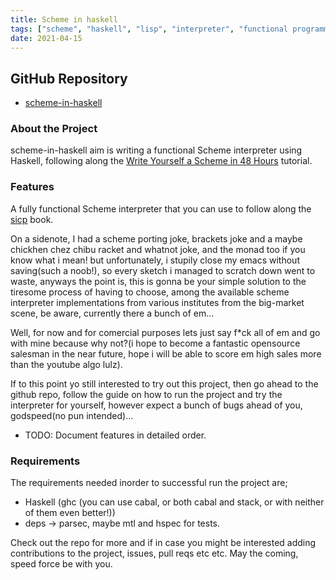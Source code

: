 ```yaml
---
title: Scheme in haskell
tags: ["scheme", "haskell", "lisp", "interpreter", "functional programming", "lambdas"]
date: 2021-04-15
---
```


## GitHub Repository
- [scheme-in-haskell](https://github.com/SentinelWarren/scheme-in-haskell)

### About the Project
scheme-in-haskell aim is writing a functional Scheme interpreter using Haskell, following along the [Write Yourself a Scheme in 48 Hours](https://en.wikibooks.org/wiki/Write_Yourself_a_Scheme_in_48_Hours) tutorial.

### Features
A fully functional Scheme interpreter that you can use to follow along the [sicp](https://mitpress.mit.edu/sites/default/files/sicp/full-text/book/book.html) book.

On a sidenote, I had a scheme porting joke, brackets joke and a maybe chickhen chez chibu racket and whatnot joke, and the monad too if you know what i mean! but unfortunately, i stupily close my emacs without saving(such a noob!), so every sketch i managed to scratch down went to waste, anyways the point is, this is gonna be your simple solution to the tiresome process of having to choose, among the  available scheme interpreter implementations from various institutes from the big-market scene, be aware, currently there a bunch of em...

Well, for now and for comercial purposes lets just say f*ck all of em and go with mine because why not?(i hope to become a fantastic opensource salesman in the near future, hope i will be able to score em high sales more than the youtube algo lulz).

If to this point yo still interested to try out this  project, then go ahead to the github repo, follow the guide on how to run the project and try the interpreter for yourself, however expect a bunch of bugs ahead of you, godspeed(no pun intended)...

- TODO: Document features in detailed order.

### Requirements
The requirements needed inorder to successful run the project are;
- Haskell (ghc (you can use cabal, or both cabal and stack, or with neither of them even better!))
- deps -> parsec, maybe mtl and hspec for tests.

Check out the repo for more and if in case you might be interested adding contributions to the project, issues, pull reqs etc etc. May the coming, speed force be with you.